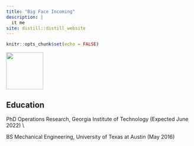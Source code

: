 ```yaml
---
title: "Big Face Incoming"
description: |
  it me
site: distill::distill_website
---
```


```r
knitr::opts_chunk$set(echo = FALSE)

```


![](headshot.jpg){width=100}

## Education

PhD Operations Research, Georgia Institute of Technology (Expected June 2022) \\

BS Mechanical Engineering, University of Texas at Austin (May 2016)
